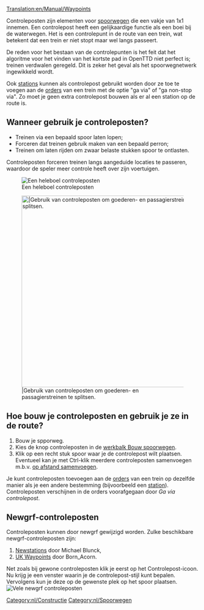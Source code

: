 [[Translation:en/Manual/Waypoints]]


Controleposten zijn elementen voor [[nl/Manual/Spoorwegconstructies|spoorwegen]] die een vakje van 1x1 innemen. Een controlepost heeft een gelijkaardige functie als een boei bij de waterwegen. Het is een controlepunt in de route van een trein, wat betekent dat een trein er niet stopt maar wel langs passeert.

De reden voor het bestaan van de controlepunten is het feit dat het algoritme voor het vinden van het kortste pad in OpenTTD niet perfect is; treinen verdwalen geregeld. Dit is zeker het geval als het spoorwegnetwerk ingewikkeld wordt.

Ook [[nl/Manual/Spoorwegstation|stations]] kunnen als controlepost gebruikt worden door ze toe te voegen aan de [[nl/Manual/Orders|orders]] van een trein met de optie "ga via" of "ga non-stop via". Zo moet je geen extra controlepost bouwen als er al een station op de route is.

== Wanneer gebruik je controleposten? ==

* Treinen via een bepaald spoor laten lopen;
* Forceren dat treinen gebruik maken van een bepaald perron;
* Treinen om laten rijden om zwaar belaste stukken spoor te ontlasten.

Controleposten forceren treinen langs aangeduide locaties te passeren, waardoor de speler meer controle heeft over zijn voertuigen.

[[File:en/Checkpoints.png|center|frame|Een heleboel controleposten]]

[[File:en/Waypoints.png|center|thumb|500px||Gebruik van controleposten om goederen- en passagierstreinen te splitsen.]]

== Hoe bouw je controleposten en gebruik je ze in de route? ==

# Bouw je spporweg.
# Kies de knop controleposten in de [[nl/Manual/Spoorwegconstructies#De werkbalk Bouw spoorwegen|werkbalk Bouw spoorwegen]].
# Klik op een recht stuk spoor waar je de controlepost wilt plaatsen. Eventueel kan je met Ctrl-klik meerdere controleposten samenvoegen m.b.v. [[nl/Archive/Manual/Settings/Op afstand samengevoegde stations|op afstand samenvoegen]].

Je kunt controleposten toevoegen aan de [[nl/Manual/Orders|orders]] van een trein op dezelfde manier als je een andere bestemming (bijvoorbeeld een [[nl/Manual/Spoorwegstation|station]]). Controleposten verschijnen in de orders voorafgegaan door ''Ga via controlepost''.

== Newgrf-controleposten ==

Controleposten kunnen door newgrf gewijzigd worden. Zulke beschikbare newgrf-controleposten zijn:
# [http://grfcrawler.tt-forums.net/details.php?do=details&id=13 Newstations] door Michael Blunck, 
# [http://grfcrawler.tt-forums.net/details.php?do=details&id=104 UK Waypoints] door Born_Acorn.

Net zoals bij gewone controleposten klik je eerst op het Controlepost-icoon. Nu krijg je een venster waarin je de controlepost-stijl kunt bepalen. Vervolgens kun je deze op de gewenste plek op het spoor plaatsen.
[[File:en/Newgrfwayp.png|center|frame|Vele newgrf controleposten]]

[[Category:nl/Constructie]]
[[Category:nl/Spoorwegen]]